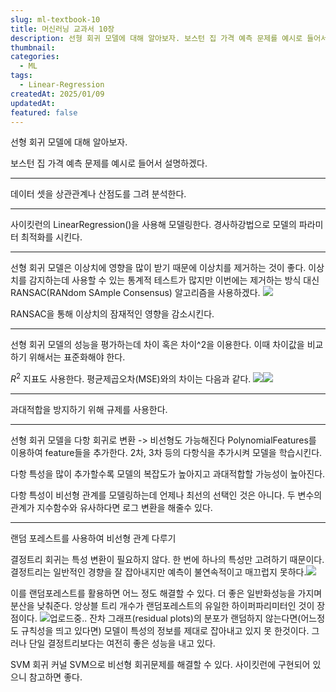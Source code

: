 ```yaml
---
slug: ml-textbook-10
title: 머신러닝 교과서 10장
description: 선형 회귀 모델에 대해 알아보자. 보스턴 집 가격 예측 문제를 예시로 들어서 설명하겠다.
thumbnail: 
categories:
  - ML
tags:
  - Linear-Regression
createdAt: 2025/01/09
updatedAt: 
featured: false
---
```

선형 회귀 모델에 대해 알아보자.

보스턴 집 가격 예측 문제를 예시로 들어서 설명하겠다.

---
데이터 셋을 상관관계나 산점도를 그려 분석한다.

---
사이킷런의 LinearRegression()을 사용해 모델링한다.
경사하강법으로 모델의 파라미터 최적화를 시킨다.

---
선형 회귀 모델은 이상치에 영향을 많이 받기 때문에 이상치를 제거하는 것이 좋다. 이상치를 감지하는데 사용할 수 있는 통계적 테스트가 많지만 이번에는 제거하는 방식 대신 RANSAC(RANdom SAmple Consensus) 알고리즘을 사용하겠다.
![](https://velog.velcdn.com/images/jinsoolve/post/930f6405-d028-428f-b1f1-0fa3d5373da0/image.png)

RANSAC을 통해 이상치의 잠재적인 영향을 감소시킨다.

---
선형 회귀 모델의 성능을 평가하는데 차이 혹은 차이^2을 이용한다.
이때 차이값을 비교하기 위해서는 표준화해야 한다.

$R^2$ 지표도 사용한다. 평균제곱오차(MSE)와의 차이는 다음과 같다.
![](https://velog.velcdn.com/images/jinsoolve/post/81123eae-a8a5-4752-b197-c77f03f2fcb0/image.png)![](https://velog.velcdn.com/images/jinsoolve/post/e7eaa5e1-3ab2-402f-9616-89be391edbb5/image.png)

---
과대적합을 방지하기 위해 규제를 사용한다.

---
선형 회귀 모델을 다항 회귀로 변환 -> 비선형도 가능해진다
PolynomialFeatures를 이용하여 feature들을 추가한다. 
2차, 3차 등의 다항식을 추가시켜 모델을 학습시킨다.

다항 특성을 많이 추가할수록 모델의 복잡도가 높아지고 과대적합할 가능성이 높아진다.

다항 특성이 비선형 관계를 모델링하는데 언제나 최선의 선택인 것은 아니다. 두 변수의 관계가 지수함수와 유사하다면 로그 변환을 해줄수 있다.

---
랜덤 포레스트를 사용하여 비선형 관계 다루기

결정트리 회귀는 특성 변환이 필요하지 않다. 한 번에 하나의 특성만 고려하기 때문이다. 결정트리는 일반적인 경향을 잘 잡아내지만 예측이 불연속적이고 매끄럽지 못하다.![](https://velog.velcdn.com/images/jinsoolve/post/6cd45e15-fe2b-43a9-9c69-5de8be9979eb/image.png)

이를 랜덤포레스트를 활용하면 어느 정도 해결할 수 있다. 더 좋은 일반화성능을 가지며 분산을 낮춰준다. 앙상블 트리 개수가 랜덤포레스트의 유일한 하이퍼파리미터인 것이 장점이다.
![업로드중..](blob:https://velog.io/dbdd0612-275f-49f5-a67b-98136d15be5a)
잔차 그래프(residual plots)의 분포가 랜덤하지 않는다면(어느정도 규칙성을 띄고 있다면) 모델이 특성의 정보를 제대로 잡아내고 있지 못 한것이다. 그러나 단일 결정트리보다는 여전히 좋은 성능을 내고 있다.

SVM 회귀
커널 SVM으로 비선형 회귀문제를 해결할 수 있다. 사이킷런에 구현되어 있으니 참고하면 좋다.